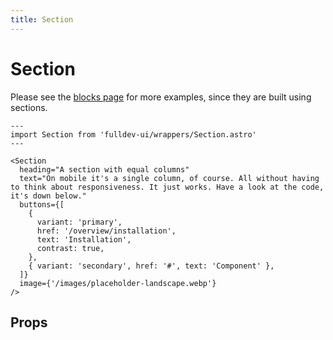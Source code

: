 ```yaml
---
title: Section
---
```


# Section

Please see the [blocks page](/blocks) for more examples, since they are built using sections.


```astro live
---
import Section from 'fulldev-ui/wrappers/Section.astro'
---

<Section
  heading="A section with equal columns"
  text="On mobile it's a single column, of course. All without having to think about responsiveness. It just works. Have a look at the code, it's down below."
  buttons={[
    {
      variant: 'primary',
      href: '/overview/installation',
      text: 'Installation',
      contrast: true,
    },
    { variant: 'secondary', href: '#', text: 'Component' },
  ]}
  image={'/images/placeholder-landscape.webp'}
/>
```

## Props

<PropsTable />
